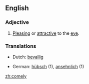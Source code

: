 ==English==

===Adjective===
{{en-adj}}

# {{italbrac|of a person}} [[Pleasing]] or [[attractive]] to the [[eye]].

===Translations===
{{top}}
*Dutch: [[bevallig]]
{{mid}}
*German: [[hübsch]] (1), [[ansehnlich]] (1)
{{bottom}}

[[zh:comely]]